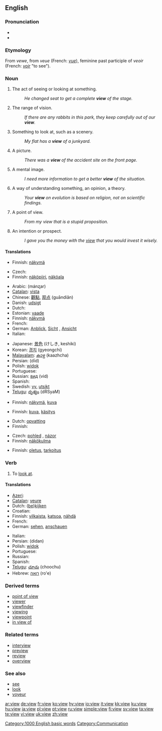 {{wikipedia|dab=view (disambiguation)|view}}
==English==

{{rank|late|bed|living|531|view|although|knowledge|hath}}

===Pronunciation===
* {{IPA|/vjuː/}}
*{{audio|en-us-view.ogg|Audio (US)}}

===Etymology===
From {{AF.}} ''vewe'', from {{OF.}} ''veue'' (French: ''[[vue]]''), feminine past participle of ''veoir'' (French: ''[[voir]]'' "to see").

===Noun===
{{en-noun}}

# The act of seeing or looking at something.
#:''He changed seat to get a complete '''view''' of the stage.''
# The range of vision.
#:''If there are any rabbits in this park, they keep carefully out of our '''view'''.''
# Something to look at, such as a scenery.
#:''My flat has a '''view''' of a junkyard.''
# A picture.
#:''There was a '''view''' of the accident site on the front page.''
# A mental image.
#:''I need more information to get a better '''view''' of the situation.''
# A way of understanding something, an opinion, a theory.
#:''Your '''view''' on evolution is based on religion, not on scientific findings.''
# A point of view.
#:''From my view that is a stupid proposition.''
# An intention or prospect.
#:''I gave you the money with the [[view]] that you would invest it wisely.''

====Translations====
{{trans-top|seeing}}
* Finnish: [[näkymä]]
{{trans-bottom}}

{{trans-top|range of vision}}
* Czech: {{t-|cs|dohled|m}}
* Finnish: [[näköpiiri]], [[näköala]]
{{trans-bottom}}

{{trans-top|something to look at}}
* Arabic: {{ARchar|[[منظر]]}} (mánʐar)
* [[Catalan]]: [[vista]] {{f}}
* Chinese: [[觀點]], [[观点]] (guāndiǎn)
* Danish: [[udsigt#Danish|udsigt]]
* Dutch: {{t+|nl|zicht}}
* Estonian: [[vaade]]
* Finnish: [[näkymä]]
* French: {{t+|fr|vue|f}}
* German: [[Anblick]], [[Sicht]] {{f}}, [[Ansicht]] {{f}}
* Italian: {{t+|it|veduta|f}}
{{trans-mid}}
* Japanese: [[景色]] (けしき, keshiki)
* Korean: [[경치]] (gyeongchi)
* [[Malayalam]]: [[കാഴ്ച]] (kaazhcha)
* Persian: {{FAchar|[[دید]]}} (dīd)
* Polish: [[widok]] {{m}}
* Portuguese: {{t+|pt|vista|f}}
* Russian: [[вид]] (vid) {{m}}
* Spanish: {{t-|es|vista|f}}
* Swedish: [[vy]], [[utsikt]]
* [[Telugu]]: [[దృశ్యం]] (dRSyaM)
{{trans-bottom}}

{{trans-top|picture}}
* Finnish: [[näkymä]], [[kuva]]
{{trans-bottom}}

{{trans-top|mental image}}
* Finnish: [[kuva]], [[käsitys]]
{{trans-bottom}}

{{trans-top|way of understanding}}
*Dutch: [[opvatting]]
* Finnish: {{t+|fi|näkemys}}
{{trans-bottom}}

{{trans-top|point of view}}
* Czech: [[pohled]] {{m}}, [[názor]] {{m}}
* Finnish: [[näkökulma]]
{{trans-bottom}}

{{trans-top|intention}}
* Finnish: [[oletus]], [[tarkoitus]]
{{trans-bottom}}

===Verb===
{{en-verb}}

#{{transitive}} To [[look at]].

====Translations====
{{top}}
* [[Azeri]]: {{t|az|görüş|xs=Azeri}}
* [[Catalan]]: [[veure]]
* Dutch: ([[bekijken|be]])[[kijken]]
* Croatian: {{t-|hr|vidjeti}}
* Finnish: [[vilkaista]], [[katsoa]], [[nähdä]]
* French: {{t+|fr|regarder}}
* German: [[sehen]], [[anschauen]]
{{mid}}
* Italian: {{t+|it|guardare}}
* Persian: {{FAchar|[[دیدن]]}} (didan)
* Polish: [[widok]]
* Portuguese: {{t+|pt|ver}}
* Russian: {{t+|ru|видеть|sc=Cyrl}}
* Spanish: {{t+|es|ver}}
* [[Telugu]]: [[చూచు]] (choochu)
* Hebrew: [[רואה]] (ro'e)
{{bottom}}

===Derived terms===
*[[point of view]]
*[[viewer]]
*[[viewfinder]]
*[[viewing]]<!--noun, as in "a viewing of a property"-->
*[[viewpoint]]
*[[in view of]]

===Related terms===
*[[interview]]
*[[preview]]
*[[review]]
*[[overview]]

===See also===
*[[see]]
*[[look]]
*[[voyeur]]

[[Category:1000 English basic words]]
[[Category:Communication]]

[[ar:view]]
[[de:view]]
[[fr:view]]
[[ko:view]]
[[hy:view]]
[[io:view]]
[[it:view]]
[[kk:view]]
[[ku:view]]
[[hu:view]]
[[ja:view]]
[[pl:view]]
[[pt:view]]
[[ru:view]]
[[simple:view]]
[[fi:view]]
[[sv:view]]
[[ta:view]]
[[te:view]]
[[vi:view]]
[[uk:view]]
[[zh:view]]